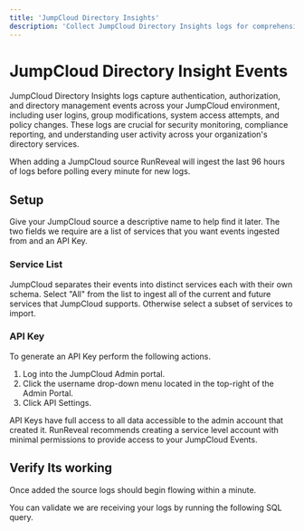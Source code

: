 ```yaml
---
title: 'JumpCloud Directory Insights'
description: 'Collect JumpCloud Directory Insights logs for comprehensive directory monitoring. Track authentication, authorization, and directory management events across your JumpCloud environment.'
---
```



# JumpCloud Directory Insight Events

JumpCloud Directory Insights logs capture authentication, authorization, and directory management events across your JumpCloud environment, including user logins, group modifications, system access attempts, and policy changes.
    These logs are crucial for security monitoring, compliance reporting, and understanding user activity across your organization's directory services.

When adding a JumpCloud source RunReveal will ingest the last 96 hours of logs before polling every minute for new logs.

## Setup

Give your JumpCloud source a descriptive name to help find it later. The two fields we require are a list of services that you want events ingested from and an API Key.

### Service List

JumpCloud separates their events into distinct services each with their own schema. Select "All" from the list to ingest all of the current and future services that JumpCloud supports.
Otherwise select a subset of services to import.

### API Key

To generate an API Key perform the following actions.

1. Log into the JumpCloud Admin portal.
2. Click the username drop-down menu located in the top-right of the Admin Portal.
3. Click API Settings.

<Callout type="warning">
API Keys have full access to all data accessible to the admin account that created it. RunReveal recommends creating a service level account
with minimal permissions to provide access to your JumpCloud Events.
</Callout>

## Verify Its working

Once added the source logs should begin flowing within a minute.

You can validate we are receiving your logs by running the following SQL query.
